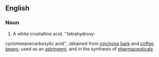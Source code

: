 ==English==

===Noun===
{{wikipedia}}
{{en-noun|sg=[[quinic]] [[acid]]|-}}

#{{organic compound}} A white crustalline acid, ''tetrahydroxy-
cyclohexanecarboxylic acid'', obtained from [[cinchona]] [[bark]] and [[coffee]] [[bean]]s; used as an [[astringent]], and in the synthesis of [[pharmaceutical]]s